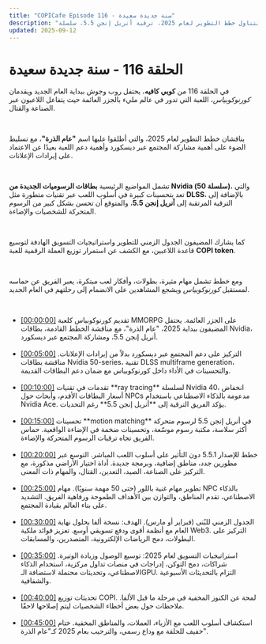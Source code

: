 ```yaml
---
title: "COPICafe Episode 116 - سنة جديدة سعيدة"
description: "ملخص وتحليل تفصيلي لحلقة كوبي كافيه 116 التي تتناول خطط التطوير لعام 2025، ترقية أنريل إنجن 5.5، سلسلة Nvidia 50، وتحديثات توكن COPI."
updated: 2025-09-12
---
```


# الحلقة 116 - <span className="text-orange-500">سنة جديدة سعيدة</span>  

في الحلقة 116 من **كوبي كافيه**، يحتفل روب وجوش ببداية العام الجديد ويقدمان *كورنوكوبياس*، اللعبة التي تدور في عالم مليء بالجزر العائمة حيث يتفاعل اللاعبون عبر الصناعة والقتال.  

</br>  

يناقشان خطط التطوير لعام 2025، والتي أطلقوا عليها اسم **"عام الذرة"**، مع تسليط الضوء على أهمية مشاركة المجتمع عبر ديسكورد وأهمية دعم اللعبة بعيدًا عن الاعتماد على إيرادات الإعلانات.  

</br>  

تشمل المواضيع الرئيسية **بطاقات الرسوميات الجديدة من Nvidia (سلسلة 50)**، والتي تعد بتحسينات كبيرة في أسلوب اللعب عبر تقنيات متطورة مثل **DLSS**، بالإضافة إلى الترقية المرتقبة إلى **أنريل إنجن 5.5**، والمتوقع أن تحسن بشكل كبير من الرسوم المتحركة للشخصيات والإضاءة.  

</br>  

كما يشارك المضيفون الجدول الزمني للتطوير واستراتيجيات التسويق الهادفة لتوسيع قاعدة اللاعبين، مع الكشف عن استمرار توزيع العملة الرقمية للعبة **COPI token**.  

</br>  

ومع خطط تشمل مهام مثيرة، بطولات، وأفكار لعب مبتكرة، يعبر الفريق عن حماسه لمستقبل *كورنوكوبياس* ويشجع المشاهدين على الانضمام إلى رحلتهم في العام الجديد.  

</br>  

<ul className="styled-list">
  <li>
    <a href="https://youtube.com/watch?v=MD4FGL5V4nk&t=0" class="text-orange-500">[00:00:00]</a>  
    تقديم كورنوكوبياس كلعبة MMORPG على الجزر العائمة. يحتفل المضيفون ببداية 2025، "عام الذرة"، مع مناقشة الخطط القادمة، بطاقات Nvidia، أنريل إنجن 5.5، ومشاركة المجتمع عبر ديسكورد.
  </li>

</br>  

  <li>
    <a href="https://youtube.com/watch?v=MD4FGL5V4nk&t=300" class="text-orange-500">[00:05:00]</a>  
    التركيز على دعم المجتمع عبر ديسكورد بدلاً من إيرادات الإعلانات. مناقشة بطاقات Nvidia 50-series، تقنية DLSS multiframe generation، والتحسينات في الأداء داخل كورنوكوبياس مع ضمان دعم البطاقات القديمة.
  </li>

</br>  

  <li>
    <a href="https://youtube.com/watch?v=MD4FGL5V4nk&t=600" class="text-orange-500">[00:10:00]</a>  
    تقدمات في تقنيات **ray tracing** لسلسلة Nvidia 40، انخفاض أسعار البطاقات الأقدم، وأبحاث حول NPCs مدعومة بالذكاء الاصطناعي باستخدام Nvidia Ace. يؤكد الفريق الترقية إلى **أنريل إنجن 5.5** رغم التحديات.
  </li>

</br>  

  <li>
    <a href="https://youtube.com/watch?v=MD4FGL5V4nk&t=900" class="text-orange-500">[00:15:00]</a>  
    تحسينات **motion matching** في أنريل إنجن 5.5 لرسوم متحركة أكثر سلاسة، مكتبة رسوم موسّعة، وتحسينات ضخمة في الإضاءة الواقعية. حماس الفريق تجاه ترقيات الرسوم المتحركة والإضاءة.
  </li>

</br>  

  <li>
    <a href="https://youtube.com/watch?v=MD4FGL5V4nk&t=1200" class="text-orange-500">[00:20:00]</a>  
    خطط للإصدار 5.5.1 دون التأثير على أسلوب اللعب المباشر. التوسع عبر مطورين جدد، مناطق إضافية، وبرمجة جديدة. أداة اختيار الأراضي مذكورة، مع التركيز على الصناعة، الصيد، التعدين، القتال، والمهام ذات المعنى.
  </li>

</br>  

  <li>
    <a href="https://youtube.com/watch?v=MD4FGL5V4nk&t=1500" class="text-orange-500">[00:25:00]</a>  
    تطوير مهام غنية باللور (حتى 50 مهمة سنويًا). مهام NPC بالذكاء الاصطناعي، تقدم المناطق، والتوازن بين الأهداف الطموحة ورفاهية الفريق. التشديد على بناء العالم بقيادة المجتمع.
  </li>

</br>  

  <li>
    <a href="https://youtube.com/watch?v=MD4FGL5V4nk&t=1800" class="text-orange-500">[00:30:00]</a>  
    الجدول الزمني للبُنى (فبراير أو مارس). الهدف: نسخة ألفا بحلول نهاية العام مع أنظمة أقوى ودفع تسويقي أوسع. تعزيز فوائد ملكية Web3. التركيز على البطولات، دمج الرياضات الإلكترونية، المتصدرين، والمسابقات.
  </li>

</br>  

  <li>
    <a href="https://youtube.com/watch?v=MD4FGL5V4nk&t=2100" class="text-orange-500">[00:35:00]</a>  
    استراتيجيات التسويق لعام 2025: توسيع الوصول وزيادة الوتيرة. شراكات، دمج التوكن، إدراجات في منصات تداول مركزية، استخدام الذكاء الاصطناعي، وتحديثات محتملة لاستضافة الـGPU. التزام بالتحديثات الأسبوعية والشفافية.
  </li>

</br>  

  <li>
    <a href="https://youtube.com/watch?v=MD4FGL5V4nk&t=2400" class="text-orange-500">[00:40:00]</a>  
    تحديثات توزيع COPI. لمحة عن الكنوز المخفية في مرحلة ما قبل الألفا. ملاحظات حول بعض أخطاء الشخصيات ليتم إصلاحها لاحقًا.
  </li>

</br>  

  <li>
    <a href="https://youtube.com/watch?v=MD4FGL5V4nk&t=2700" class="text-orange-500">[00:45:00]</a>  
    استكشاف أسلوب اللعب مع الأزياء، العملات، والمناطق المخفية. ختام خفيف للحلقة مع وداع رسمي، والترحيب بعام 2025 كـ"عام الذرة".
  </li>
</ul>
